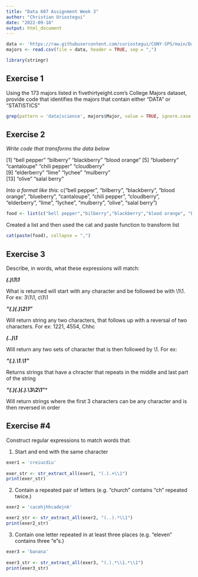 ---
title: "Data 607 Assignment Week 3"
author: "Christian Uriostegui"
date: "2022-09-18"
output: html_document
---

```{r load data}
data <- 'https://raw.githubusercontent.com/curiostegui/CUNY-SPS/main/Data%20607/Assignment%20Week%203/majors-list.csv'
majors <- read.csv(file = data, header = TRUE, sep = ",")
```

```{r package}
library(stringr)
```

## Exercise 1

Using the 173 majors listed in fivethirtyeight.com’s College Majors dataset, provide code that identifies the majors that contain either "DATA" or "STATISTICS"

```{r}
grep(pattern = 'data|science', majors$Major, value = TRUE, ignore.case = TRUE)
```

## Exercise 2

_Write_ _code_ _that_ _transforms_ _the_ _data_ _below_

[1] "bell pepper"  "bilberry"     "blackberry"   "blood orange"
[5] "blueberry"    "cantaloupe"   "chili pepper" "cloudberry"  
[9] "elderberry"   "lime"         "lychee"       "mulberry"    
[13] "olive"        "salal berry"

_Into_ _a_ _format_ _like_ _this_:
c("bell pepper", "bilberry", "blackberry", "blood orange", "blueberry", "cantaloupe", "chili pepper", "cloudberry", "elderberry", "lime", "lychee", "mulberry", "olive", "salal berry")


```{r}
food <- list(c("bell pepper","bilberry","blackberry","blood orange", "blueberry","cantaloupe","chili pepper","cloudberry" ,"elderberry","lime","lychee","mulberry","olive","salal berry"))
```

Created a list and then used the cat and paste function to transform list

```{r}
cat(paste(food), collapse = ",")
```


## Exercise 3
Describe, in words, what these expressions will match:

***(.)\1\1***

What is returned will start with any character and be followed be with \1\1. For ex: 3\1\1, c\1\1


***"(.)(.)\\2\\1"***

Will return string any two characters, that follows up with a reversal of two characters. For ex: 1221, 4554, Chhc


***(..)\1***

Will return any two sets of character that is then followed by \1. For ex: 


***"(.).\\1.\\1"***

Returns strings that have a chracter that repeats in the middle and last part of the string


***"(.)(.)(.).*\\3\\2\\1"***

Will return strings where the first 3 characters can be any character and is then reversed in order

## Exercise #4

Construct regular expressions to match words that:

1. Start and end with the same character

```{r}
exer1 = 'creiucdiu'
  
exer_str <- str_extract_all(exer1, "(.).+\\1")
print(exer_str)
```

2. Contain a repeated pair of letters (e.g. "church" contains "ch" repeated twice.)

```{r}
exer2 = 'cacehjhhcadejnk'

exer2_str <- str_extract_all(exer2, "(..).*\\1")
print(exer2_str)
```

3. Contain one letter repeated in at least three places (e.g. "eleven" contains three "e"s.)

```{r}
exer3 = 'banana'
  
exer3_str <- str_extract_all(exer3, "(.).*\\1.*\\1")
print(exer3_str)
```

